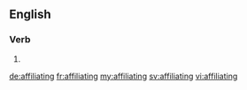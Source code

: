 ==English==

===Verb===
{{head|en|present participle}}

# {{present participle of|affiliate|lang=en}}

[[de:affiliating]]
[[fr:affiliating]]
[[my:affiliating]]
[[sv:affiliating]]
[[vi:affiliating]]